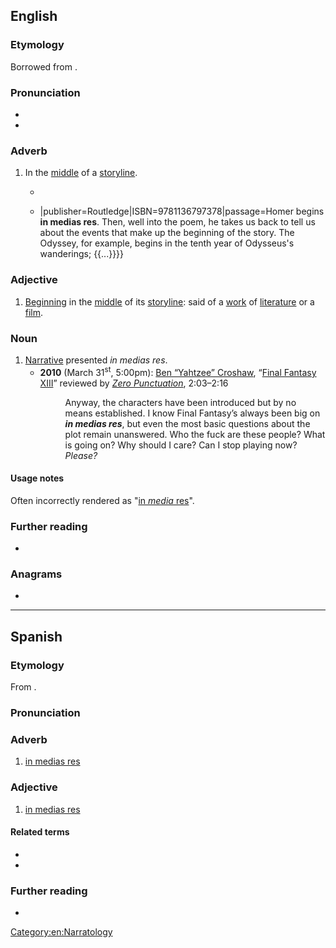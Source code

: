 ==English==

===Etymology===
Borrowed from {{bor|en|la|[[in]] [[mediās]] [[rēs]]|lit=into the middle of things}}.

===Pronunciation===
* {{IPA|en|/ɪn ˌmiːdɪəs ˈɹeɪz/}}
* {{audio|en|LL-Q1860 (eng)-Vealhurl-Mancunian.wav|Audio (Southern England)}}

===Adverb===
{{en-adv|-|head=in medias res}}

# In the [[middle]] of a [[storyline]].
#: {{syn|en|in-between}}
#: {{coordinate terms|en|ab ovo}}
#: {{ux|en|This novel begins '''in medias res'''.}}
#* {{quote-book|en|year=2008|author=Don Gifford|author2=Robert J. Seidman|title=Ulysses Annotated: Notes for James Joyce's Ulysses|publisher=University of California Press|ISBN=9780520253971|page=2|passage=As in a good epic, Ulysses begins '''in medias res''' and fills us in on Stephen's life since the end of ''A Portrait of the Artist as a Young Man'' by flashback; and by the flashback of memory we are given the story of Molly's and Bloom's lives.}}
#* {{quote-book|en|year=2012|author=H. David Brumble|title=Classical Myths and Legends in the Middle Ages and Renaissance{{...|: A Dictionary of Allegorical Meanings}}|publisher=Routledge|ISBN=9781136797378|passage=Homer begins '''in medias res'''. Then, well into the poem, he takes us back to tell us about the events that make up the beginning of the story. The Odyssey, for example, begins in the tenth year of Odysseus's wanderings; {{...}}}}

===Adjective===
{{en-adj|-|head=in medias res}}

# [[begin|Beginning]] in the [[middle]] of its [[storyline]]: said of a [[work]] of [[literature]] or a [[film]].
#: {{ux|en|Although not strictly '''in medias res''', the film uses flashbacks extensively.}}

===Noun===
{{en-noun|-|head=in medias res}}

# [[narrative|Narrative]] presented ''in medias res''.
#* '''2010''' (March 31<sup>st</sup>, 5:00pm): <span class="plainlinks">[https://web.archive.org/web/20200127051219/http://www.escapistmagazine.com/profiles/view/Yahtzee%20Croshaw Ben “Yahtzee” Croshaw], “[https://web.archive.org/web/20130420020848/http://www.escapistmagazine.com/videos/view/zero-punctuation/1569-Final-Fantasy-XIII Final Fantasy XIII]” reviewed by ''[http://www.escapistmagazine.com/videos/view/zero-punctuation Zero Punctuation]''</span>, 2:03–2:16
#*: Anyway, the characters have been introduced but by no means established. I know Final Fantasy’s always been big on '''''in medias res''''', but even the most basic questions about the plot remain unanswered. Who the fuck are these people? What is going on? Why should I care? Can I stop playing now? ''Please?''

====Usage notes====
Often incorrectly rendered as "[[in media res|in ''media'' res]]".

===Further reading===
* {{pedia}}

===Anagrams===
* {{anagrams|en|a=adeeiimnrss|sideramines}}

[[Category:en:Narratology]]

----

==Spanish==
{{wikipedia|lang=es}}

===Etymology===
From {{bor|es|la|[[in]] [[medium|mediās]] [[rēs]]|lit=into the middle of things}}.

===Pronunciation===
{{es-IPA}}

===Adverb===
{{es-adv|head=in medias res}}

# [[#English|in medias res]]

===Adjective===
{{es-adj|head=in medias res|inv=1}}

# [[#English|in medias res]]

====Related terms====
* {{l|es|ab initio}}
* {{l|es|ab ovo}}

===Further reading===
* {{R:es:DRAE}}